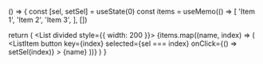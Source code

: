() => {
  const [sel, setSel] = useState(0)
  const items = useMemo(() => [
    'Item 1',
    'Item 2',
    'Item 3',
  ], [])

  return (
    <List divided style={{ width: 200 }}>
      {items.map((name, index) => (
        <ListItem
          button
          key={index}
          selected={sel === index}
          onClick={() => setSel(index)}
        >
         {name}
        </ListItem>
      ))}
    </List>
  )
}
